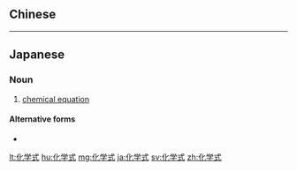 {{also|化學式}}
==Chinese==
{{zh-see|化學式}}

----

==Japanese==
{{ja-kanjitab|化|学|式}}

===Noun===
{{ja-noun|かがくしき}}

# [[chemical equation]]

====Alternative forms====
* {{l|ja|化学方程式|tr=kagaku hōteishiki}}

[[lt:化学式]]
[[hu:化学式]]
[[mg:化学式]]
[[ja:化学式]]
[[sv:化学式]]
[[zh:化学式]]